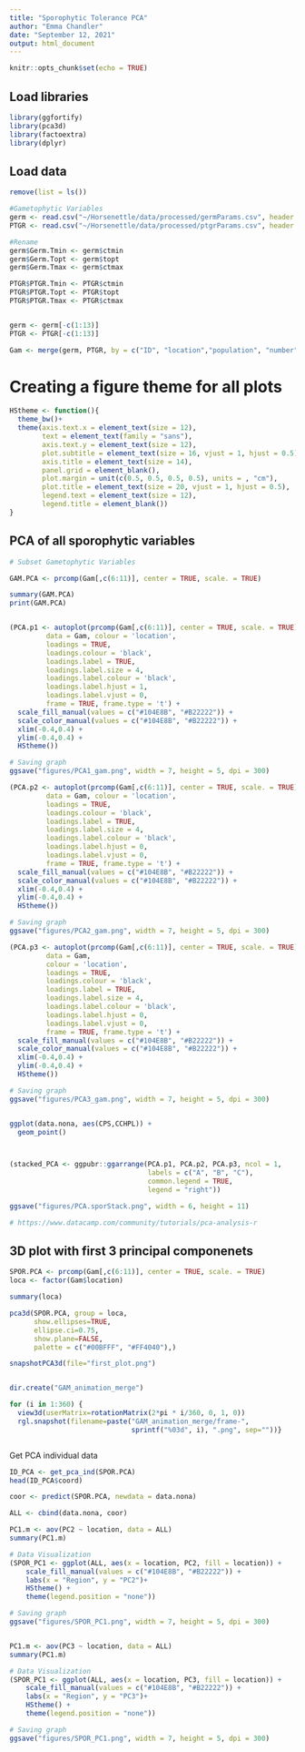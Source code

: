 ```yaml
---
title: "Sporophytic Tolerance PCA"
author: "Emma Chandler"
date: "September 12, 2021"
output: html_document
---
```


```r
knitr::opts_chunk$set(echo = TRUE)
```

## Load libraries
```r

library(ggfortify)
library(pca3d)
library(factoextra)
library(dplyr)

```

## Load data
```r
remove(list = ls())

#Gametophytic Variables
germ <- read.csv("~/Horsenettle/data/processed/germParams.csv", header = TRUE)
PTGR <- read.csv("~/Horsenettle/data/processed/ptgrParams.csv", header = TRUE)

#Rename
germ$Germ.Tmin <- germ$ctmin
germ$Germ.Topt <- germ$topt
germ$Germ.Tmax <- germ$ctmax

PTGR$PTGR.Tmin <- PTGR$ctmin
PTGR$PTGR.Topt <- PTGR$topt
PTGR$PTGR.Tmax <- PTGR$ctmax


germ <- germ[-c(1:13)]
PTGR <- PTGR[-c(1:13)]

Gam <- merge(germ, PTGR, by = c("ID", "location","population", "number", "ramet"), all.x = TRUE, all = TRUE)

```

# Creating a figure theme for all plots
```r
HStheme <- function(){            
  theme_bw()+                          
  theme(axis.text.x = element_text(size = 12), 
        text = element_text(family = "sans"), 
        axis.text.y = element_text(size = 12),
        plot.subtitle = element_text(size = 16, vjust = 1, hjust = 0.5),
        axis.title = element_text(size = 14),
        panel.grid = element_blank(),
        plot.margin = unit(c(0.5, 0.5, 0.5, 0.5), units = , "cm"),
        plot.title = element_text(size = 20, vjust = 1, hjust = 0.5),
        legend.text = element_text(size = 12),
        legend.title = element_blank())
}
```



## PCA of all sporophytic variables
```r
# Subset Gametophytic Variables

GAM.PCA <- prcomp(Gam[,c(6:11)], center = TRUE, scale. = TRUE)

summary(GAM.PCA)
print(GAM.PCA)


(PCA.p1 <- autoplot(prcomp(Gam[,c(6:11)], center = TRUE, scale. = TRUE), 
         data = Gam, colour = 'location', 
         loadings = TRUE, 
         loadings.colour = 'black',
         loadings.label = TRUE, 
         loadings.label.size = 4, 
         loadings.label.colour = 'black', 
         loadings.label.hjust = 1, 
         loadings.label.vjust = 0,
         frame = TRUE, frame.type = 't') +
  scale_fill_manual(values = c("#104E8B", "#B22222")) +
  scale_color_manual(values = c("#104E8B", "#B22222")) +
  xlim(-0.4,0.4) +
  ylim(-0.4,0.4) +
  HStheme())

# Saving graph
ggsave("figures/PCA1_gam.png", width = 7, height = 5, dpi = 300)

(PCA.p2 <- autoplot(prcomp(Gam[,c(6:11)], center = TRUE, scale. = TRUE), x=2, y=3, 
         data = Gam, colour = 'location', 
         loadings = TRUE, 
         loadings.colour = 'black',
         loadings.label = TRUE, 
         loadings.label.size = 4, 
         loadings.label.colour = 'black', 
         loadings.label.hjust = 0, 
         loadings.label.vjust = 0,
         frame = TRUE, frame.type = 't') +
  scale_fill_manual(values = c("#104E8B", "#B22222")) +
  scale_color_manual(values = c("#104E8B", "#B22222")) +
  xlim(-0.4,0.4) +
  ylim(-0.4,0.4) +
  HStheme())

# Saving graph
ggsave("figures/PCA2_gam.png", width = 7, height = 5, dpi = 300)

(PCA.p3 <- autoplot(prcomp(Gam[,c(6:11)], center = TRUE, scale. = TRUE), x=1, y=3, 
         data = Gam, 
         colour = 'location', 
         loadings = TRUE, 
         loadings.colour = 'black',
         loadings.label = TRUE, 
         loadings.label.size = 4, 
         loadings.label.colour = 'black', 
         loadings.label.hjust = 0, 
         loadings.label.vjust = 0,
         frame = TRUE, frame.type = 't') +
  scale_fill_manual(values = c("#104E8B", "#B22222")) +
  scale_color_manual(values = c("#104E8B", "#B22222")) +
  xlim(-0.4,0.4) +
  ylim(-0.4,0.4) +
  HStheme())

# Saving graph
ggsave("figures/PCA3_gam.png", width = 7, height = 5, dpi = 300)


ggplot(data.nona, aes(CPS,CCHPL)) +
  geom_point()



(stacked_PCA <- ggpubr::ggarrange(PCA.p1, PCA.p2, PCA.p3, ncol = 1,
                                  labels = c("A", "B", "C"),
                                  common.legend = TRUE, 
                                  legend = "right"))

ggsave("figures/PCA.sporStack.png", width = 6, height = 11)

# https://www.datacamp.com/community/tutorials/pca-analysis-r
```


## 3D plot with first 3 principal componenets
```r

SPOR.PCA <- prcomp(Gam[,c(6:11)], center = TRUE, scale. = TRUE)
loca <- factor(Gam$location)

summary(loca)

pca3d(SPOR.PCA, group = loca, 
      show.ellipses=TRUE, 
      ellipse.ci=0.75, 
      show.plane=FALSE, 
      palette = c("#00BFFF", "#FF4040"),)

snapshotPCA3d(file="first_plot.png")


dir.create("GAM_animation_merge")

for (i in 1:360) {
  view3d(userMatrix=rotationMatrix(2*pi * i/360, 0, 1, 0))
  rgl.snapshot(filename=paste("GAM_animation_merge/frame-",
                              sprintf("%03d", i), ".png", sep=""))}



```


Get PCA individual data
```r
ID_PCA <- get_pca_ind(SPOR.PCA)
head(ID_PCA$coord)

coor <- predict(SPOR.PCA, newdata = data.nona)

ALL <- cbind(data.nona, coor)

PC1.m <- aov(PC2 ~ location, data = ALL)
summary(PC1.m)

# Data Visualization
(SPOR_PC1 <- ggplot(ALL, aes(x = location, PC2, fill = location)) +     geom_boxplot(alpha = 0.8) +
    scale_fill_manual(values = c("#104E8B", "#B22222")) +
    labs(x = "Region", y = "PC2")+
    HStheme() +
    theme(legend.position = "none"))

# Saving graph
ggsave("figures/SPOR_PC1.png", width = 7, height = 5, dpi = 300)


PC1.m <- aov(PC3 ~ location, data = ALL)
summary(PC1.m)

# Data Visualization
(SPOR_PC1 <- ggplot(ALL, aes(x = location, PC3, fill = location)) +     geom_boxplot(alpha = 0.8) +
    scale_fill_manual(values = c("#104E8B", "#B22222")) +
    labs(x = "Region", y = "PC3")+
    HStheme() +
    theme(legend.position = "none"))

# Saving graph
ggsave("figures/SPOR_PC1.png", width = 7, height = 5, dpi = 300)

```









